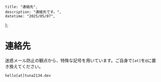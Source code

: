     title: "連絡先",
    description: "連絡先です。",
    datetime: "2025/05/07",
};

# 連絡先
迷惑メール防止の観点から、特殊な記号を用いています。ご自身で`[at]`を`@`に置き換えてください。

```
hello[at]tuna2134.dev
```